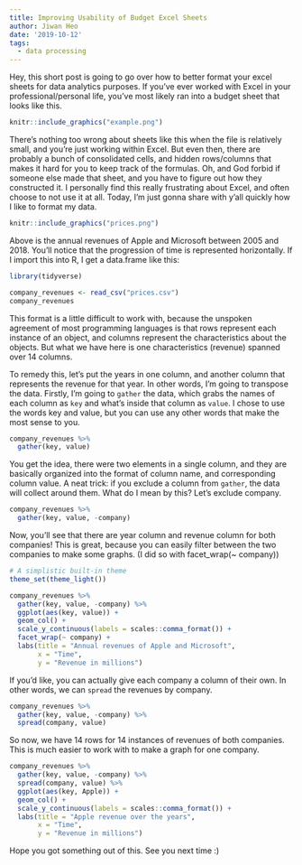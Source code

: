 ```yaml
---
title: Improving Usability of Budget Excel Sheets
author: Jiwan Heo
date: '2019-10-12'
tags:
  - data processing
---
```


<style>
p.caption {
  font-size: 0.75em;
  font-style: italic;
  color: black;
  background-color: #f2f2f2;
}
</style>

Hey, this short post is going to go over how to better format your excel sheets for data analytics purposes. If you've ever worked with Excel in your professional/personal life, you've most likely ran into a budget sheet that looks like this.

```r
knitr::include_graphics("example.png")
```

There's nothing too wrong about sheets like this when the file is relatively small, and you're just working within Excel. But even then, there are probably a bunch of consolidated cells, and hidden rows/columns that makes it hard for you to keep track of the formulas. Oh, and God forbid if someone else made that sheet, and you have to figure out how they constructed it. I personally find this really frustrating about Excel, and often choose to not use it at all. Today, I'm just gonna share with y'all quickly how I like to format my data.

```r
knitr::include_graphics("prices.png")
```

Above is the annual revenues of Apple and Microsoft between 2005 and 2018. You'll notice that the progression of time is represented horizontally. If I import this into R, I get a data.frame like this:

```r
library(tidyverse)

company_revenues <- read_csv("prices.csv")
company_revenues
```

This format is a little difficult to work with, because the unspoken agreement of most programming languages is that rows represent each instance of an object, and columns represent the characteristics about the objects. But what we have here is one characteristics (revenue) spanned over 14 columns. 

To remedy this, let's put the years in one column, and another column that represents the revenue for that year. In other words, I'm going to transpose the data. Firstly, I'm going to `gather` the data, which grabs the names of each column as `key` and what's inside that column as `value`. I chose to use the words key and value, but you can use any other words that make the most sense to you.

```r
company_revenues %>% 
  gather(key, value)
```

You get the idea, there were two elements in a single column, and they are basically organized into the format of column name, and corresponding column value. A neat trick: if you exclude a column from `gather`, the data will collect around them. What do I mean by this? Let's exclude company.

```r
company_revenues %>% 
  gather(key, value, -company)
```

Now, you'll see that there are year column and revenue column for both companies! This is great, because you can easily filter between the two companies to make some graphs. (I did so with facet_wrap(~ company))

```r
# A simplistic built-in theme 
theme_set(theme_light())

company_revenues %>% 
  gather(key, value, -company) %>% 
  ggplot(aes(key, value)) +
  geom_col() +
  scale_y_continuous(labels = scales::comma_format()) +
  facet_wrap(~ company) +
  labs(title = "Annual revenues of Apple and Microsoft",
       x = "Time",
       y = "Revenue in millions")
```




If you'd like, you can actually give each company a column of their own. In other words, we can `spread` the revenues by company.

```r
company_revenues %>% 
  gather(key, value, -company) %>% 
  spread(company, value)
```

So now, we have 14 rows for 14 instances of revenues of both companies. This is much easier to work with to make a graph for one company.

```r
company_revenues %>% 
  gather(key, value, -company) %>% 
  spread(company, value) %>% 
  ggplot(aes(key, Apple)) +
  geom_col() +
  scale_y_continuous(labels = scales::comma_format()) +
  labs(title = "Apple revenue over the years",
       x = "Time",
       y = "Revenue in millions")
```

Hope you got something out of this. See you next time :)
